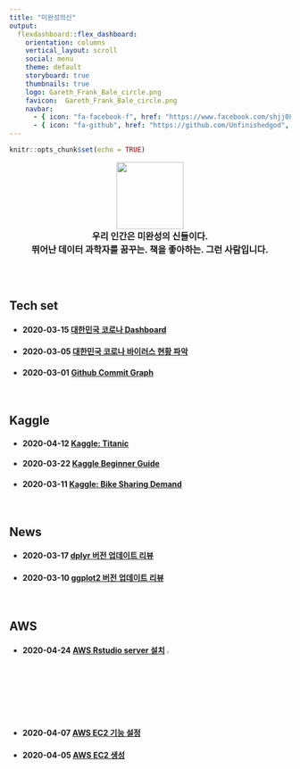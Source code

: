 ```yaml
---
title: "미완성의신"
output: 
  flexdashboard::flex_dashboard:
    orientation: columns
    vertical_layout: scroll
    social: menu
    theme: default
    storyboard: true
    thumbnails: true
    logo: Gareth_Frank_Bale_circle.png
    favicon:  Gareth_Frank_Bale_circle.png
    navbar:
      - { icon: "fa-facebook-f", href: "https://www.facebook.com/shjj08", align: right }
      - { icon: "fa-github", href: "https://github.com/Unfinishedgod", align: right }   
---
```



```r
knitr::opts_chunk$set(echo = TRUE)
```

<style>
.navbar {
  background-color:#24292e;
  border-color:white;
}
.navbar-brand {
color:white!important;
}
</style>

<style type="text/css">

.chart-title {  /* chart_title  */
   font-size: 30px
</style>




<head>
<script type="text/javascript">
(function(i,s,o,g,r,a,m) {i['GoogleAnalyticsObject']=r;i[r]=i[r]||function() {
(i[r].q=i[r].q||[]).push(arguments)},i[r].l=1*new Date();a=s.createElement(o),
m=s.getElementsByTagName(o)[0];a.async=1;a.src=g;m.parentNode.insertBefore(a,m)
})(window,document,'script','//www.google-analytics.com/analytics.js','ga');

ga('create', 'UA-145407326-3', 'auto');
ga('send', 'pageview');

<meta name="google-site-verification" content="T-jgE28abL3vl7UecFzARwl7_S3qC_ppH4TxxFwQcjs" />

</script>
</head>


<p align="center">
  <img src="Gareth_Frank_Bale_circle_index.png" width="120" height="120"> <br>
  <font size= 3><b>우리 인간은 미완성의 신들이다.</b></font> <br>
  <font size= 3><b>뛰어난 데이터 과학자를 꿈꾸는. 책을 좋아하는. 그런 사람입니다.</b></font>
</p>


<br>
<br>







<div class = "row">
  <div class = "col-md-4">
 

  </div>
  <div class = "col-md-6">




## Tech set

- #### 2020-03-15 [대한민국 코로나 Dashboard](docs/flexdashboard_shiny/flexdashboard_shiny.html)
- #### 2020-03-05 [대한민국 코로나 바이러스 현황 파악](docs/corona/corona.html)
- #### 2020-03-01 [Github Commit Graph](docs/git_commit_vis/gg_vis.html)

<br>

## Kaggle

- #### 2020-04-12 [Kaggle: Titanic](/docs/kaggle/Titanic_Machine_Learning_from_Disaster/titanic.html) 
- #### 2020-03-22 [Kaggle Beginner Guide](docs/kaggle/Kaggle_beginner_guide/kaggle_beginner_guide.html) 
- #### 2020-03-11 [Kaggle: Bike Sharing Demand](docs/kaggle/bike_sharing_demand/Bike_Sharing_Demand.html)
<!-- - #### 2020-04-10 [Kaggle: House Prices: Advanced Regression Techniques](/docs/kaggle/house_prices_boston_regression/house_price_boston_regression.html) ![](http://icons.iconarchive.com/icons/custom-icon-design/flatastic-4/256/New-icon.png){#id .class width="3%"} -->

<br>

## News

- #### 2020-03-17 [dplyr 버전 업데이트 리뷰](/docs/News/dplyr_1_0_0.html)
- #### 2020-03-10 [ggplot2 버전 업데이트 리뷰](docs/News/ggplot2_330.html)

<br>

## AWS

- #### 2020-04-24 [AWS Rstudio server 설치](/docs/aws/install_r/install_r.html) ![](http://icons.iconarchive.com/icons/custom-icon-design/flatastic-4/256/New-icon.png){#id .class width="3%"}
- #### 2020-04-07 [AWS EC2 기능 설정](/docs/aws/setting_ec2/setting_ec2.html)
- #### 2020-04-05 [AWS EC2 생성](/docs/aws/create_ec2/create_ec2.html) 



  </div>
  
  <div class = "col-md-2">
 
  </div>
</div>